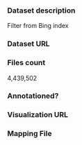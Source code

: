 ### Dataset description

Filter from Bing index

### Dataset URL

### Files count

4,439,502

### Annotationed?

### Visualization URL

### Mapping File